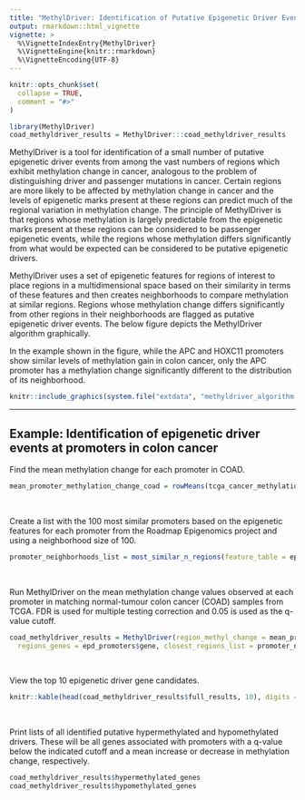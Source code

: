 ```yaml
---
title: "MethylDriver: Identification of Putative Epigenetic Driver Events"
output: rmarkdown::html_vignette
vignette: >
  %\VignetteIndexEntry{MethylDriver}
  %\VignetteEngine{knitr::rmarkdown}
  %\VignetteEncoding{UTF-8}
---
```


```r
knitr::opts_chunk$set(
  collapse = TRUE,
  comment = "#>"
)
```

```r
library(MethylDriver)
coad_methyldriver_results = MethylDriver:::coad_methyldriver_results
```

MethylDriver is a tool for identification of a small number of putative epigenetic driver events from among the vast numbers of regions which exhibit methylation change in cancer, analogous to the problem of distinguishing driver and passenger mutations in cancer. Certain regions are more likely to be affected by methylation change in cancer and the levels of epigenetic marks present at these regions can predict much of the regional variation in methylation change. The principle of MethylDriver is that regions whose methylation is largely predictable from the epigenetic marks present at these regions can be considered to be passenger epigenetic events, while the regions whose methylation differs significantly from what would be expected can be considered to be putative epigenetic drivers. 

MethylDriver uses a set of epigenetic features for regions of interest to place regions in a multidimensional space based on their similarity in terms of these features and then creates neighborhoods to compare methylation at similar regions. Regions whose methylation change differs significantly from other regions in their neighborhoods are flagged as putative epigenetic driver events. The below figure depicts the MethylDriver algorithm graphically. 

In the example shown in the figure, while the APC and HOXC11 promoters show similar levels of methylation gain in colon cancer, only the APC promoter has a methylation change significantly different to the distribution of its neighborhood. 

```R
knitr::include_graphics(system.file("extdata", "methyldriver_algorithm.png", package = "MethylDriver"))
```
----
## Example: Identification of epigenetic driver events at promoters in colon cancer

Find the mean methylation change for each promoter in COAD.
```R
mean_promoter_methylation_change_coad = rowMeans(tcga_cancer_methylation_change_tables$COAD, na.rm = T)
```
<br>

Create a list with the 100 most similar promoters based on the epigenetic features for each promoter from the Roadmap Epigenomics project and using a neighborhood size of 100.
```R
promoter_neighborhoods_list = most_similar_n_regions(feature_table = epd_promoter_epigenetic_features, ranges = epd_promoters, n = 100)
```
<br>

Run MethylDriver on the mean methylation change values observed at each promoter in matching normal-tumour colon cancer (COAD) samples from TCGA. FDR is used for multiple testing correction and 0.05 is used as the q-value cutoff.
```R
coad_methyldriver_results = MethylDriver(region_methyl_change = mean_promoter_methylation_change_coad, 
  regions_genes = epd_promoters$gene, closest_regions_list = promoter_neighborhoods_list, multiple_correction = "fdr", q_value_cutoff = 0.05)
```
<br>

View the top 10 epigenetic driver gene candidates.
```R
knitr::kable(head(coad_methyldriver_results$full_results, 10), digits = 3)
```
<br>

Print lists of all identified putative hypermethylated and hypomethylated drivers. These will be all genes associated with promoters with a q-value below the indicated cutoff and a mean increase or decrease in methylation change, respectively. 
```R
coad_methyldriver_results$hypermethylated_genes
coad_methyldriver_results$hypomethylated_genes
```
